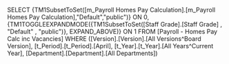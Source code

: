 SELECT {TM1SubsetToSet([m_Payroll Homes Pay Calculation].[m_Payroll Homes Pay Calculation],"Default","public")} ON 0, {TM1TOGGLEEXPANDMODE({TM1SubsetToSet([Staff Grade].[Staff Grade] , "Default" , "public")}, EXPAND_ABOVE)} ON 1 FROM [Payroll - Homes Pay Calc inc Vacancies] WHERE ([Version].[Version].[All Versions^Board Version], [t_Period].[t_Period].[April], [t_Year].[t_Year].[All Years^Current Year], [Department].[Department].[All Departments])